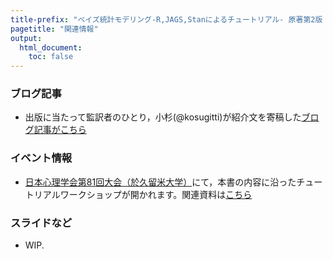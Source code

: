 ```yaml
---
title-prefix: "ベイズ統計モデリング-R,JAGS,Stanによるチュートリアル- 原著第2版 サポートサイト"
pagetitle: "関連情報"
output:
  html_document:
    toc: false
---
```



### ブログ記事

+ 出版に当たって監訳者のひとり，小杉(@kosugitti)が紹介文を寄稿した[ブログ記事がこちら](http://kosugitti.net/archives/5958)

### イベント情報

+ [日本心理学会第81回大会（於久留米大学）](http://jpa2017.com)にて，本書の内容に沿ったチュートリアルワークショップが開かれます。関連資料は[こちら](JPA2017/JPA2017index.html)


### スライドなど

+ WIP.
